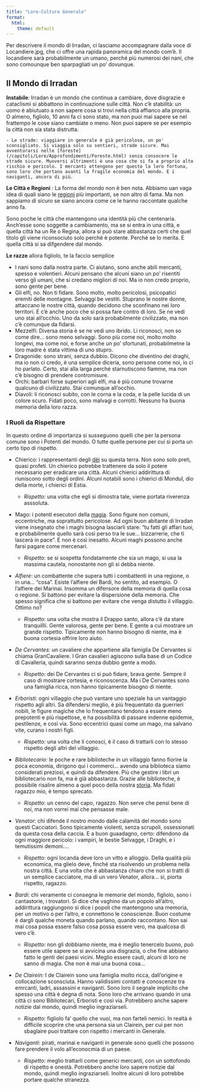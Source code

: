 ```yaml
---
title: "Lore-Cultura Generale"
format:
  html:
    theme: default
---
```


Per descrivere il mondo di Irradan, ci lasciamo accompagnare dalla voce di Locandiere.jpg, che ci offre una rapida panoramica del mondo com'è. Il locandiere sarà probabilmente un umano, perché più numerosi dei nani, che sono comounque ben sparpagliati un po' dovunque.

## Il Mondo di Irradan

**Instabile**: Irradan è un mondo che continua a cambiare, dove disgrazie e cataclismi si abbattono in continuazione sulle città. Non c'è stabilità: un uomo è abiutuato a non sapere cosa si trovi nella città affianco alla propria. O almeno, figliolo, 10 anni fa ci sono stato, ma non puoi mai sapere se nel frattempo le cose siano cambiate o meno. Non puoi sapere se per esempio la città non sia stata distrutta.

    - Le strade: viaggiare in generale è già pericoloso, un po' sconsigliato. Si viaggia solo su sentieri, strade sicure. Mai avventurarsi nelle [foreste](/capitoli/Lore/Approfondimenti/Foreste.html) senza consocere le strade sicure. Muoversi altrimenti è una cosa che si fa a proprio alto rischio e pericolo. I mercanti ottengono per questo la loro fortuna, sono loro che portano avanti la fragile economia del mondo. E i naviganti, ancora di più.

**Le Città e Regioni** : La forma del mondo non è ben nota. Abbiamo uan vaga idea di quali siano le [regioni](/capitoli/Lore/Approfondimenti/Citt%C3%A0.html) più importanti, se non altro di fama. Ma non sappiamo di sicuro se siano ancora come ce le hanno raccontate qualche anno fa. 

Sono poche le città che mantengono una identità più che centenaria. Anch'esse sono soggette a cambiamento, ma se si entra in una città, e quella città ha un Re o Regina, allora si può stare abbastanza certi che quel titolo gli viene riconsociuto solo perché è potente. Perché se lo merita. E quella città si sa difgendere dal mondo.

**Le razze** allora figliolo, te la faccio semplice

- I nani sono dalla nostra parte. Ci aiutano, sono anche abili mercanti, spesso e volentieri. Alcuni pensano che alcuni siano un po' risentiti verso gli umani, che si credano migliori di noi. Ma io non credo proprio, sono gente per bene. 
- Gli elfi, no. Non ti fidare. Sono molto, molto pericolosi, psicopatici eremiti delle montagne. Selvaggi be vestiti. Stuprano le nostre donne, attaccano le nostre città, quando decidono che sconfinano nei loro territori. E c'è anche poco che si possa fare contro di loro. Se ne vedi uno stai all'occhio. Uno da solo sarà probabilmente civilizzato, ma non c'è comunque da fidarsi. 
- Mezzelfi: Diversa storia è se ne vedi uno ibrido. Li riconosci, non so come dire... sono meno selvaggi. Sono più come noi, molto molto longevi, ma come noi, e forse anche un po' sfortunati, probabilmetne la loro madre è stata vittima di uno stupro. 
- Dragonide: sono strani, senza dubbio. Dicono che diventino dei draghi, ma io non ci credo, è una semplice diceria, sono persone come noi, io ci ho parlato. Certo, stai alla larga perché starnutiscono fiamme, ma non c'è bisogno di prendere contromisure.
- Orchi: barbari forse superiori agli elfi, ma è più comune trovarne qualcuno di civilizzato. Stai comunque all'occhio.
- Diavoli: li riconosci subito, con le corna e la coda, e la pelle lucida di un colore scuro. Fidati poco, sono malvagi e corrotti. Nessuno ha buona memoria della loro razza. 

### I Ruoli da Rispettare

In questo ordine di importanza si susseguono quelli che per la persona comune sono i Potenti del mondo. O tutte quelle persone per cui si porta un certo tipo di rispetto.

-   Chierico: i rappresentanti degli [dèi](/capitoli/Lore/Approfondimenti/D%C3%A8i.html) su questa terra. Non sono solo preti, quasi profeti. Un chierico potrebbe trattenere da solo il potere necessario per eradicare una città. Alcuni chierici addirittura di riuniscono sotto degli ordini. Alcuni notabili sono i chierici di Mondul, dio della morte, i chierici di Estia.

    -   *Rispetto*: una volta che egli si dimostra tale, viene portata riverenza asssoluta.

-   Mago: i potenti esecutori della [magia](/capitoli/Lore/Approfondimenti/magia.html). Sono figure non comuni, eccentriche, ma soprattutto pericolose. Ad ogni buon abitante di Irradan viene insegnato che i maghi bisogna lasciarli stare: "tu fatti gli affari tuoi, e probabilmente quello sarà così perso tra le sue... bizzarrerie, che ti lascerà in pace". E non è così inesatto. Alcuni maghi possono anche farsi pagare come mercenari.

    -   *Rispetto*: se si sospetta fondatamente che sia un mago, si usa la massima cautela, nonostante non gli si debba niente.

-   *Alfiere*: un combattente che supera tutti i combattenti in una regione, o in una... "cosa". Esiste l'alfiere dei Bardi, ho sentito, ad esempio. O l'alfiere dei Marinai. Insomma un difensore della memoria di quella cosa o regione. Si battono per evitare la dispersione della memoria. Che spesso significa che si battono per evitare che venga distutto il villaggio. Ottimo no?

    -   *Rispetto*: una volta che mostra il Drappo santo, allora c'è da stare tranquillli. Gente valorosa, gente per bene. E gente a cui mostrare un grande rispetto. Tipicamente non hanno bisogno di niente, ma è buona cortesia offrire loro aiuto.

-   *De Cervantes:* un cavaliere che appartiene alla famiglia De Cervantes si chiama GranCavaliere. I Gran cavalieri agiscono sulla base di un Codice di Cavalleria, quindi saranno senza dubbio gente a modo.

    -   *Rispetto*: dei De Cervantes ci si può fidare, brava gente. Sempre il caso di mostrare cortesia, e riconoscenza. Ma i De Cervantes sono una famiglia ricca, non hanno tipicamente bisogno di niente.

-   *Erboristi*: ogni villaggio che può vantare uno speziale ha un vantaggio rispetto agli altri. Sa difendersi meglio, è più frequentato da guerrieri nobili, le figure magiche che lo frequentano tendono a essere meno prepotenti e più rispettose, e ha possibilità di passare indenne epidemie, pestilenze, e così via. Sono eccentrici quasi come un mago, ma salvano vite, curano i nostri figli.

    -   *Rispetto:* una volta che li conosci, è il caso di trattarli con lo stesso rispetto degli altri del villaggio.

-   *Bibliotecario:* le poche e rare biblioteche in un villaggio fanno fiorire la poca economia, dirigono qui i commerci... avendo una biblioteca siamo considerati preziosi, e quindi da difendere. Più che gestire i libri un bibliotecario non fa, ma è già abbastanza. Grazie alle biblioteche, è possibile risalire almeno a quel poco della nostra [storia](/capitoli/Lore/Approfondimenti/Storia.html). Ma fidati ragazzo mio, è tempo sprecato.

    -   *Rispetto*: un cenno del capo, ragazzo. Non serve che pensi bene di noi, ma non vorrei mai che pensasse male.

-   *Venator*: chi difende il nostro mondo dalle calamità del mondo sono questi Cacciatori. Sono tipicamente violenti, senza scrupoli, ossessionati da questa cosa della caccia. E a buon guaadagno, certo: difendono da ogni maggiore pericolo: i vampiri, le bestie Selvagge, i Draghi, e i temutissimi demoni....

    -   *Rispetto:* ogni locanda deve loro un vitto e alloggio. Della qualità più economica, ma glielo deve, finché sta risolvendo un problema nella nostra città. E una volta che è abbastanza chiaro che non si tratti di un semplice cacciatore, ma di un vero Venator, allora... sì, piorta rispetto, ragazzo.

-   *Bardi*: chi veramente ci consegna le memorie del mondo, figliolo, sono i cantastorie, i trovatori. Si dice che vaghino da un popolo all'altro, addirittura raggiungono si dice i popoli che mantengono una memoria, per un motivo o per l'altro, e connettono le conoscienze. Buon costume è dargli qualche moneta quando parlano, quando raccontano. Non sai mai cosa possa essere falso cosa possa essere vero, ma qualcosa di vero c'è. 

    -   *Rispetto:* non gli dobbiamo niente, ma è meglio tenercelo buono, può essere utile sapere se si avvicina una disgrazia, o che fine abbiano fatto le genti dei paesi vicini. Meglio essere cauti, alcuni di loro ne sanno di magia. Che non è mai una buona cosa...

-   *De Clairein:* I de Clairein sono una famiglia molto ricca, dall'origine e collocazione sconsciuta. Hanno validissimi contatti e conoscenze tra emrcanti, ladri, assassini e naviganti. Sono loro il segnale implicito che spesso una città è degna di nota. Sono loro che arrivano quando in una città ci sono Bibliotecari, Erboristi e così via. Potrebbero anche sapere notizie dal mondo, quindi meglio ingraziarseli.

    -   *Rispetto*: figliolo fa' quello che vuoi, ma non farteli nemici. In realtà è difficile scoprire che una persona sia un Clairein, per cui per non sbaglaire puoi trattare con rispetto i mercanti in Generale.

-   *Naviganti*: pirati, marinai e naviganti in generale sono quelli che possono fare prendere il volo all'econocmia di un paese. 

    -   *Rispetto:* meglio trattarli come generici mercanti, con un sottofondo di rispetto e onestà. Potrebbero anche loro sapere notizie dal mondo, quindi meglio ingraziarseli. Inoltre alcuni di loro potrebbe portare qualche stranezza.